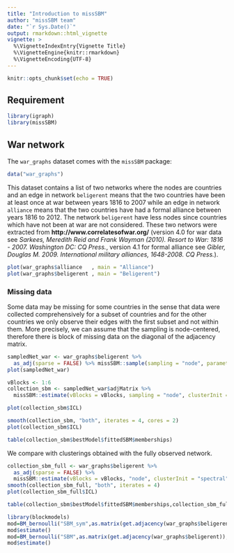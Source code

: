 ```yaml
---
title: "Introduction to missSBM"
author: "missSBM team"
date: "`r Sys.Date()`"
output: rmarkdown::html_vignette
vignette: >
  %\VignetteIndexEntry{Vignette Title}
  %\VignetteEngine{knitr::rmarkdown}
  %\VignetteEncoding{UTF-8}
---
```


```r
knitr::opts_chunk$set(echo = TRUE)
```
## Requirement

```r
library(igraph)
library(missSBM)
```

## War network

The `war_graphs` dataset comes with the `missSBM` package: 

```r
data("war_graphs")
```

This dataset contains a list of two networks where the nodes are countries and an edge in network `beligerent` means that the two countries have been at least once at war between years 1816 to 2007 while an edge in network `alliance` means that the two countries have had a formal alliance between years 1816 to 2012. The network `beligerent` have less nodes since countries which have not been at war are not considered.
These two networs were extracted from **http://www.correlatesofwar.org/** (version 4.0 for war data see *Sarkees, Meredith Reid and Frank Wayman (2010). Resort to War: 1816 - 2007. Washington DC: CQ Press.*, version 4.1 for formal alliance see *Gibler, Douglas M. 2009. International military alliances, 1648-2008. CQ Press.*).

```r
plot(war_graphs$alliance   , main = "Alliance")
plot(war_graphs$beligerent , main = "Beligerent")
```

### Missing data

Some data may be missing for some countries in the sense that data were collected comprehensively for a subset of countries and for the other countries we only observe their edges with the first subset and not within them. More precisely, we can assume that the sampling is node-centered, therefore there is block of missing data on the diagonal of the adjacency matrix.

```r
sampledNet_war <- war_graphs$beligerent %>% 
  as_adj(sparse = FALSE) %>% missSBM::sample(sampling = "node", parameters = .6)
plot(sampledNet_war)
```



```r
vBlocks <- 1:6
collection_sbm <- sampledNet_war$adjMatrix %>% 
  missSBM::estimate(vBlocks = vBlocks, sampling = "node", clusterInit = "spectral", cores = 2)
```
```r
plot(collection_sbm$ICL)
```

```r
smooth(collection_sbm, "both", iterates = 4, cores = 2)
plot(collection_sbm$ICL)
```

```r
table(collection_sbm$bestModel$fittedSBM$memberships)
```

We compare with clusterings obtained with the fully observed network.
```r
collection_sbm_full <- war_graphs$beligerent %>% 
  as_adj(sparse = FALSE) %>% 
  missSBM::estimate(vBlocks = vBlocks, "node", clusterInit = "spectral", cores = 2, trace = TRUE)
smooth(collection_sbm_full, "both", iterates = 4)
plot(collection_sbm_full$ICL)
```

```r
table(collection_sbm$bestModel$fittedSBM$memberships,collection_sbm_full$bestModel$fittedSBM$memberships)
```


```r
library(blockmodels)
mod=BM_bernoulli("SBM_sym",as.matrix(get.adjacency(war_graphs$beligerent)),verbosity=0)
mod$estimate()
mod=BM_bernoulli("SBM",as.matrix(get.adjacency(war_graphs$beligerent)),verbosity=0)
mod$estimate()
```





